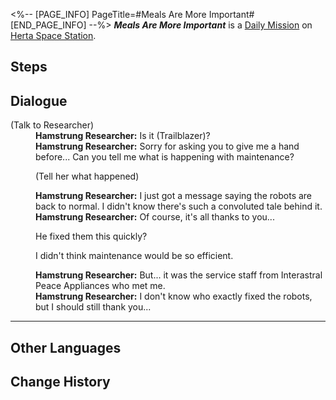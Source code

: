 <%-- [PAGE_INFO]
PageTitle=#Meals Are More Important#
[END_PAGE_INFO] --%>
{{Stub|Dialogue.}}
{{Mission Infobox
|id            = 3000704
|title         = 
|image         = <!--Mission Meals Are More Important.png-->
|type          = Daily
|event_name    = 
|chapter       = 
|requirements  = 
* [[Daily Mission]] ''[[Meals Are More Important]]'' completed
* [[Daily Mission]] ''[[Meals Are More Important]]'' completed
|summary       = <!--official mission summary from Fate's Atlas-->
|characters    = Hamstrung Researcher; Trailblazer
|startLocation = [[Herta Space Station]] - [[Master Control Zone]]
|world         = Herta Space Station
|area          = Master Control Zone
|prev          = 
|next          = 
|rewards       = Credit*5,000
}}
'''''Meals Are More Important''''' is a [[Daily Mission]] on [[Herta Space Station]].

==Steps==


<!--
==Gameplay Notes==

--><!--
==Trial Character==

-->
==Dialogue==
{{Stub Dialogue}}


;(Talk to Researcher)
:'''Hamstrung Researcher:''' Is it (Trailblazer)?
:'''Hamstrung Researcher:''' Sorry for asking you to give me a hand before... Can you tell me what is happening with maintenance?
:{{DIcon|Arrow}} (Tell her what happened)
:'''Hamstrung Researcher:''' I just got a message saying the robots are back to normal. I didn't know there's such a convoluted tale behind it.
:'''Hamstrung Researcher:''' Of course, it's all thanks to you...
:{{DIcon|Arrow}} He fixed them this quickly?
:{{DIcon|Arrow}} I didn't think maintenance would be so efficient.
:'''Hamstrung Researcher:''' But... it was the service staff from Interastral Peace Appliances who met me.
:'''Hamstrung Researcher:''' I don't know who exactly fixed the robots, but I should still thank you...
----
{{Dialogue End}}

==Other Languages==
{{Other Languages
|en   = Meals Are More Important
|zhs  = 吃饭要紧
|zht  = 吃飯要緊
|ja   = 食事は大事
|ko   = 끼니는 중요하지
|es   = La comida es muy importante
|fr   = L'aile et la cuisse
|ru   = Главное - еда
|th   = มื้ออาหารใครว่าไม่สำคัญ
|vi   = Ăn Uống Quan Trọng
|de   = Mahlzeiten sind wichtiger
|id   = Makan Itu Penting
|pt   = Refeições São Muito Importantes
}}

==Change History==
{{Change History|1.0}}
